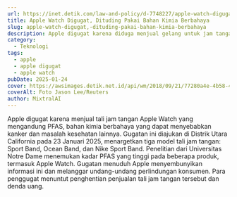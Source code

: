 ```yaml
---
url: https://inet.detik.com/law-and-policy/d-7748227/apple-watch-digugat-dituding-pakai-bahan-kimia-berbahaya
title: Apple Watch Digugat, Dituding Pakai Bahan Kimia Berbahaya
slug: apple-watch-digugat,-dituding-pakai-bahan-kimia-berbahaya
description: Apple digugat karena diduga menjual gelang untuk jam tangan pintarnya yang mengandung "bahan kimia selamanya" dalam kadar tinggi yang dikenal sebagai PFAS
category:
  - Teknologi
tags:
  - apple
  - apple digugat
  - apple watch
pubDate: 2025-01-24
cover: https://awsimages.detik.net.id/api/wm/2018/09/21/77280a4e-4b58-4e04-9f39-2a5c0f31364e_169.jpeg?wid=54&w=650&v=1&t=jpeg
coverAlt: Foto Jason Lee/Reuters
author: MixtralAI
---
```

Apple digugat karena menjual tali jam tangan Apple Watch yang mengandung PFAS, bahan kimia berbahaya yang dapat menyebabkan kanker dan masalah kesehatan lainnya. Gugatan ini diajukan di Distrik Utara California pada 23 Januari 2025, menargetkan tiga model tali jam tangan: Sport Band, Ocean Band, dan Nike Sport Band. Penelitian dari Universitas Notre Dame menemukan kadar PFAS yang tinggi pada beberapa produk, termasuk Apple Watch. Gugatan menuduh Apple menyembunyikan informasi ini dan melanggar undang-undang perlindungan konsumen. Para penggugat menuntut penghentian penjualan tali jam tangan tersebut dan denda uang.
